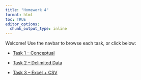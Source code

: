 ```yaml
---
title: "Homework 4"
format: html
toc: TRUE
editor_options: 
  chunk_output_type: inline
---
```

Welcome! Use the navbar to browse each task, or click below:

- [Task 1 – Conceptual](task1.qmd)

- [Task 2 – Delimited Data](task2.qmd)

- [Task 3 – Excel + CSV](task3.qmd)

